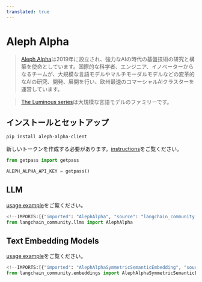 ```yaml
---
translated: true
---
```


# Aleph Alpha

>[Aleph Alpha](https://docs.aleph-alpha.com/)は2019年に設立され、強力なAIの時代の基盤技術の研究と構築を使命としています。国際的な科学者、エンジニア、イノベーターからなるチームが、大規模な言語モデルやマルチモーダルモデルなどの変革的なAIの研究、開発、展開を行い、欧州最速のコマーシャルAIクラスターを運営しています。

>[The Luminous series](https://docs.aleph-alpha.com/docs/introduction/luminous/)は大規模な言語モデルのファミリーです。

## インストールとセットアップ

```bash
pip install aleph-alpha-client
```

新しいトークンを作成する必要があります。[instructions](https://docs.aleph-alpha.com/docs/account/#create-a-new-token)をご覧ください。

```python
from getpass import getpass

ALEPH_ALPHA_API_KEY = getpass()
```

## LLM

[usage example](/docs/integrations/llms/aleph_alpha)をご覧ください。

```python
<!--IMPORTS:[{"imported": "AlephAlpha", "source": "langchain_community.llms", "docs": "https://api.python.langchain.com/en/latest/llms/langchain_community.llms.aleph_alpha.AlephAlpha.html", "title": "Aleph Alpha"}]-->
from langchain_community.llms import AlephAlpha
```

## Text Embedding Models

[usage example](/docs/integrations/text_embedding/aleph_alpha)をご覧ください。

```python
<!--IMPORTS:[{"imported": "AlephAlphaSymmetricSemanticEmbedding", "source": "langchain_community.embeddings", "docs": "https://api.python.langchain.com/en/latest/embeddings/langchain_community.embeddings.aleph_alpha.AlephAlphaSymmetricSemanticEmbedding.html", "title": "Aleph Alpha"}, {"imported": "AlephAlphaAsymmetricSemanticEmbedding", "source": "langchain_community.embeddings", "docs": "https://api.python.langchain.com/en/latest/embeddings/langchain_community.embeddings.aleph_alpha.AlephAlphaAsymmetricSemanticEmbedding.html", "title": "Aleph Alpha"}]-->
from langchain_community.embeddings import AlephAlphaSymmetricSemanticEmbedding, AlephAlphaAsymmetricSemanticEmbedding
```
